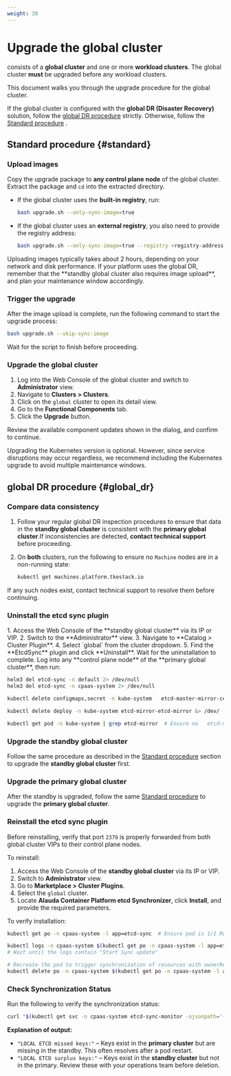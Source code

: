 ```yaml
---
weight: 30
---
```


# Upgrade the global cluster

<Term name="productShort" /> consists of a **global cluster** and one or more
**workload clusters**. The global cluster **must** be upgraded before any
workload clusters.

This document walks you through the upgrade procedure for the global cluster.

If the global cluster is configured with the **global DR (Disaster Recovery)** solution, follow the [global DR procedure](#global_dr) strictly. Otherwise, follow the [Standard procedure](#standard) .

## Standard procedure \{#standard}

<Steps>

### Upload images

Copy the upgrade package to **any control plane node** of the global cluster. Extract the package and `cd` into the extracted directory.

- If the global cluster uses the **built-in registry**, run:

  ```bash
  bash upgrade.sh --only-sync-image=true
  ```

- If the global cluster uses an **external registry**, you also need to provide the registry address:

  ```bash
  bash upgrade.sh --only-sync-image=true --registry <registry-address> --username <username> --password <password>
  ```

<Directive type="info" title="INFO">
  Uploading images typically takes about 2 hours, depending on your network and
  disk performance. If your platform uses the global DR, remember that the
  **standby global cluster also requires image upload**, and plan your
  maintenance window accordingly.
</Directive>

### Trigger the upgrade

After the image upload is complete, run the following command to start the upgrade process:

```bash
bash upgrade.sh --skip-sync-image
```

Wait for the script to finish before proceeding.

### Upgrade the global cluster

1. Log into the Web Console of the global cluster and switch to **Administrator** view.
2. Navigate to **Clusters > Clusters**.
3. Click on the `global` cluster to open its detail view.
4. Go to the **Functional Components** tab.
5. Click the **Upgrade** button.

Review the available component updates shown in the dialog, and confirm to continue.

<Directive type="info" title="INFO">
  Upgrading the Kubernetes version is optional. However, since service
  disruptions may occur regardless, we recommend including the Kubernetes
  upgrade to avoid multiple maintenance windows.
</Directive>

</Steps>

## global DR procedure \{#global_dr}

<Steps>

### Compare data consistency

1. Follow your regular global DR inspection procedures to ensure that data in the **standby global cluster** is consistent with the **primary global cluster**.If inconsistencies are detected, **contact technical support** before proceeding.
2. On **both** clusters, run the following to ensure no `Machine` nodes are in a non-running state:

   ```bash
   kubectl get machines.platform.tkestack.io
   ```

If any such nodes exist, contact technical support to resolve them before continuing.

### Uninstall the etcd sync plugin

<Tabs>
  <Tab label="Upgrading from 3.18">
  1. Access the Web Console of the **standby global cluster** via its IP or VIP.
  2. Switch to the **Administrator** view.
  3. Navigate to **Catalog > Cluster Plugin**.
  4. Select `global` from the cluster dropdown.
  5. Find the **EtcdSync** plugin and click **Uninstall**. Wait for the uninstallation to complete.
  </Tab>

  <Tab label="Upgrading from 3.16">
  Log into any **control plane node** of the **primary global cluster**, then run:

  ```bash
  helm3 del etcd-sync -n default 2> /dev/null
  helm3 del etcd-sync -n cpaas-system 2> /dev/null

  kubectl delete configmaps,secret -n kube-system   etcd-master-mirror-cert etcd-slave-mirror-cert etcd-sync-env   etcd-sync-ignore-text &> /dev/null

  kubectl delete deploy -n kube-system etcd-mirror-etcd-mirror &> /dev/  null

  kubectl get pod -n kube-system | grep etcd-mirror  # Ensure no   etcd-mirror pods remain
  ```

  </Tab>
</Tabs>

### Upgrade the standby global cluster

Follow the same procedure as described in the [Standard procedure](#standard) section to upgrade the **standby global cluster** first.

### Upgrade the primary global cluster

After the standby is upgraded, follow the same [Standard procedure](#standard) to upgrade the **primary global cluster**.

### Reinstall the etcd sync plugin

Before reinstalling, verify that port `2379` is properly forwarded from both global cluster VIPs to their control plane nodes.

To reinstall:

1. Access the Web Console of the **standby global cluster** via its IP or VIP.
2. Switch to **Administrator** view.
3. Go to **Marketplace > Cluster Plugins**.
4. Select the `global` cluster.
5. Locate **Alauda Container Platform etcd Synchronizer**, click **Install**, and provide the required parameters.

To verify installation:

```bash
kubectl get po -n cpaas-system -l app=etcd-sync  # Ensure pod is 1/1 Running

kubectl logs -n cpaas-system $(kubectl get po -n cpaas-system -l app=etcd-sync --no-headers | awk '{print $1}' | head -1) | grep -i "Start Sync update"
# Wait until the logs contain "Start Sync update"

# Recreate the pod to trigger synchronization of resources with ownerReferences
kubectl delete po -n cpaas-system $(kubectl get po -n cpaas-system -l app=etcd-sync --no-headers | awk '{print $1}' | head -1)
```

### Check Synchronization Status

Run the following to verify the synchronization status:

```bash
curl "$(kubectl get svc -n cpaas-system etcd-sync-monitor -ojsonpath='{.spec.clusterIP}')/check"
```

**Explanation of output:**

- `"LOCAL ETCD missed keys:"` – Keys exist in the **primary cluster** but are missing in the standby. This often resolves after a pod restart.
- `"LOCAL ETCD surplus keys:"` – Keys exist in the **standby cluster** but not in the primary. Review these with your operations team before deletion.

</Steps>
